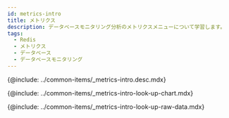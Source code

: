 ```yaml
---
id: metrics-intro
title: メトリクス
description: データベースモニタリング分析のメトリクスメニューについて学習します。
tags:
  - Redis
  - メトリクス
  - データベース
  - データベースモニタリング
---
```



<!-- 개요 -->

{@include: ../common-items/_metrics-intro.desc.mdx}

<IntroExam category='db_redis_counter'/>

<ProdImg img='metrics-example-00.png' desc=''/>

<!-- メトリクスチャートを照会する -->

{@include: ../common-items/_metrics-intro-look-up-chart.mdx}  

<LookupchartDesc metric='mem_fragmentation_bytes' category='db_redis_counter' />

<!-- メトリクスRaw Dataを照会する -->

{@include: ../common-items/_metrics-intro-look-up-raw-data.mdx}
